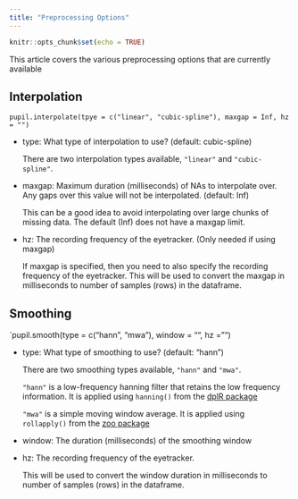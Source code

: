 ```yaml
---
title: "Preprocessing Options"
---
```


```r
knitr::opts_chunk$set(echo = TRUE)
```

This article covers the various preprocessing options that are currently available

## Interpolation

`pupil.interpolate(tpye = c("linear", "cubic-spline"), maxgap = Inf, hz = "")`

* type: What type of interpolation to use? (default: cubic-spline)

    There are two interpolation types available, `"linear"` and `"cubic-spline"`.
    
* maxgap: Maximum duration (milliseconds) of NAs to interpolate over. Any gaps over this value will not be interpolated. (default: Inf)

    This can be a good idea to avoid interpolating over large chunks of missing data. The default (Inf) does not have a maxgap limit. 
    
* hz: The recording frequency of the eyetracker. (Only needed if using maxgap)

   If maxgap is specified, then you need to also specify the recording frequency of the eyetracker. This will be used to convert the maxgap in milliseconds to number of samples (rows) in the dataframe. 

## Smoothing

`pupil.smooth(type = c("hann", "mwa"), window = "", hz = "")

* type: What type of smoothing to use? (default: "hann")

    There are two smoothing types available, `"hann"` and `"mwa"`. 
    
    `"hann"` is a low-frequency hanning filter that retains the low frequency information. It is applied using `hanning()` from the [dplR package](https://www.rdocumentation.org/packages/dplR/versions/1.6.8/topics/hanning)
    
    `"mwa"` is a simple moving window average. It is applied using `rollapply()` from the [zoo package](https://www.rdocumentation.org/packages/zoo/versions/1.7-13/topics/rollapply)
    
* window: The duration (milliseconds) of the smoothing window

* hz: The recording frequency of the eyetracker. 

    This will be used to convert the window duration in milliseconds to number of samples (rows) in the dataframe. 


